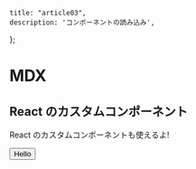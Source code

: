     title: "article03",
    description: 'コンポーネントの読み込み',
};


# MDX

## React のカスタムコンポーネント

React のカスタムコンポーネントも使えるよ!

<Button>Hello</Button>
